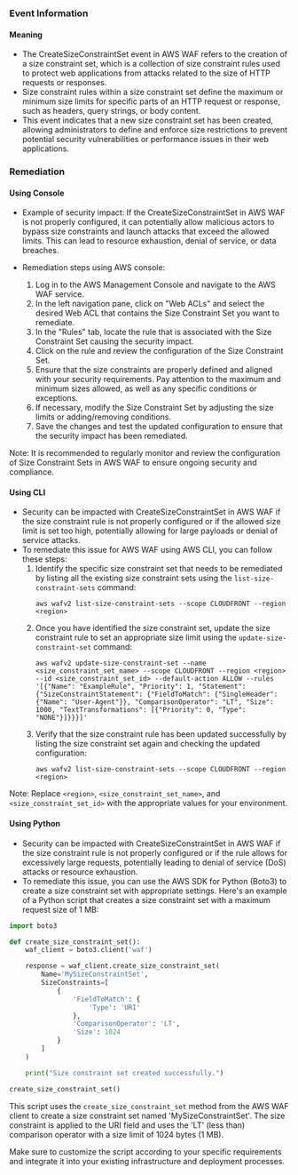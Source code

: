 
### Event Information

#### Meaning

- The CreateSizeConstraintSet event in AWS WAF refers to the creation of a size constraint set, which is a collection of size constraint rules used to protect web applications from attacks related to the size of HTTP requests or responses.
- Size constraint rules within a size constraint set define the maximum or minimum size limits for specific parts of an HTTP request or response, such as headers, query strings, or body content.
- This event indicates that a new size constraint set has been created, allowing administrators to define and enforce size restrictions to prevent potential security vulnerabilities or performance issues in their web applications.

### Remediation

#### Using Console

- Example of security impact: If the CreateSizeConstraintSet in AWS WAF is not properly configured, it can potentially allow malicious actors to bypass size constraints and launch attacks that exceed the allowed limits. This can lead to resource exhaustion, denial of service, or data breaches.

- Remediation steps using AWS console:
  1. Log in to the AWS Management Console and navigate to the AWS WAF service.
  2. In the left navigation pane, click on "Web ACLs" and select the desired Web ACL that contains the Size Constraint Set you want to remediate.
  3. In the "Rules" tab, locate the rule that is associated with the Size Constraint Set causing the security impact.
  4. Click on the rule and review the configuration of the Size Constraint Set.
  5. Ensure that the size constraints are properly defined and aligned with your security requirements. Pay attention to the maximum and minimum sizes allowed, as well as any specific conditions or exceptions.
  6. If necessary, modify the Size Constraint Set by adjusting the size limits or adding/removing conditions.
  7. Save the changes and test the updated configuration to ensure that the security impact has been remediated.

Note: It is recommended to regularly monitor and review the configuration of Size Constraint Sets in AWS WAF to ensure ongoing security and compliance.

#### Using CLI

- Security can be impacted with CreateSizeConstraintSet in AWS WAF if the size constraint rule is not properly configured or if the allowed size limit is set too high, potentially allowing for large payloads or denial of service attacks.
- To remediate this issue for AWS WAF using AWS CLI, you can follow these steps:
  1. Identify the specific size constraint set that needs to be remediated by listing all the existing size constraint sets using the `list-size-constraint-sets` command:
     ```
     aws wafv2 list-size-constraint-sets --scope CLOUDFRONT --region <region>
     ```
  2. Once you have identified the size constraint set, update the size constraint rule to set an appropriate size limit using the `update-size-constraint-set` command:
     ```
     aws wafv2 update-size-constraint-set --name <size_constraint_set_name> --scope CLOUDFRONT --region <region> --id <size_constraint_set_id> --default-action ALLOW --rules '[{"Name": "ExampleRule", "Priority": 1, "Statement": {"SizeConstraintStatement": {"FieldToMatch": {"SingleHeader": {"Name": "User-Agent"}}, "ComparisonOperator": "LT", "Size": 1000, "TextTransformations": [{"Priority": 0, "Type": "NONE"}]}}}]'
     ```
  3. Verify that the size constraint rule has been updated successfully by listing the size constraint set again and checking the updated configuration:
     ```
     aws wafv2 list-size-constraint-sets --scope CLOUDFRONT --region <region>
     ```

Note: Replace `<region>`, `<size_constraint_set_name>`, and `<size_constraint_set_id>` with the appropriate values for your environment.

#### Using Python

- Security can be impacted with CreateSizeConstraintSet in AWS WAF if the size constraint rule is not properly configured or if the rule allows for excessively large requests, potentially leading to denial of service (DoS) attacks or resource exhaustion.
- To remediate this issue, you can use the AWS SDK for Python (Boto3) to create a size constraint set with appropriate settings. Here's an example of a Python script that creates a size constraint set with a maximum request size of 1 MB:

```python
import boto3

def create_size_constraint_set():
    waf_client = boto3.client('waf')

    response = waf_client.create_size_constraint_set(
        Name='MySizeConstraintSet',
        SizeConstraints=[
            {
                'FieldToMatch': {
                    'Type': 'URI'
                },
                'ComparisonOperator': 'LT',
                'Size': 1024
            }
        ]
    )

    print("Size constraint set created successfully.")

create_size_constraint_set()
```

This script uses the `create_size_constraint_set` method from the AWS WAF client to create a size constraint set named 'MySizeConstraintSet'. The size constraint is applied to the URI field and uses the 'LT' (less than) comparison operator with a size limit of 1024 bytes (1 MB).

Make sure to customize the script according to your specific requirements and integrate it into your existing infrastructure and deployment processes.

